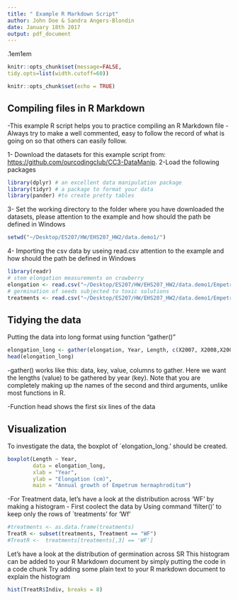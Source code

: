 ```yaml
---
title: " Example R Markdown Script"
author: John Doe & Sandra Angers-Blondin 
date: January 18th 2017 
output: pdf_document
---
```

\sffamily\fboxrule.1em\fboxsep1em
\fcolorbox{black}{white}{\color{red}
\begin{minipage}[c][2cm][c]{15cm}

Adapted from: Tidy data and efficient manipulation

Published: Coding Club tutorial

Contact: s.angers-blondin@ed.ac.uk
\end{minipage}}


```r
knitr::opts_chunk$set(message=FALSE, 
tidy.opts=list(width.cutoff=60)) 
```


```r
knitr::opts_chunk$set(echo = TRUE)
```

## Compiling files in R Markdown 

-This example R script helps you to practice compiling an R Markdown file 
-Always try to make a well commented, easy to follow the record of what is going on so that others can easily follow.


1- Download the datasets for this example script from: <https://github.com/ourcodingclub/CC3-DataManip>.
2-Load the following packages
```r
library(dplyr) # an excellent data manipulation package
library(tidyr) # a package to format your data
library(pander) #to create pretty tables
``` 
\textcolor{red}{* If you did not install above packages first install them with using the "install.packages()"}
3- Set the working directory to the folder where you have downloaded the datasets, please attention to the example and how should the path be defined  in Windows
```r
setwd("~/Desktop/ES207/HW/EHS207_HW2/data.demo1/")
```
4- Importing the csv data by useing read.csv
attention to the example and how should the path be defined  in Windows
```r
library(readr)
# stem elongation measurements on crowberry
elongation <- read.csv("~/Desktop/ES207/HW/EHS207_HW2/data.demo1/EmpetrumElongation.csv")
# germination of seeds subjected to toxic solutions
treatments <- read.csv("~/Desktop/ES207/HW/EHS207_HW2/data.demo1/EmpetrumTreatments.csv", sep = ";")
```
## Tidying the data
Putting the data into long format using function "gather()" 
```r
elongation_long <- gather(elongation, Year, Length, c(X2007, X2008,X2009, X2010, X2011,X2012)) 
head(elongation_long)
```
-gather() works like this: data, key, value, columns to gather. Here we want the lengths (value) to be gathered by year (key). Note that you are completely making up the names of the second and third arguments, unlike most functions in R.

-Function head shows the first six lines of the data

## Visualization
To investigate the data, the boxplot of `elongation_long.' should be created.
```r
boxplot(Length ~ Year, 
        data = elongation_long, 
        xlab = "Year", 
        ylab = "Elongation (cm)", 
        main = "Annual growth of Empetrum hermaphroditum")
```

-For Treatment data, let's have a look at the distribution  across 'WF' by making a histogram
- First coolect the data by Using command 'filter()' to keep only the rows of `treatments' for 'Wf'

```r
#treatments <- as.data.frame(treatments)
TreatR <- subset(treatments, Treatment == "WF")
#TreatR <-  treatments[treatments[,3] == 'WF']
```


 Let's have a look at the distribution of germination across SR
 This histogram can be added to your R Markdown document by simply putting the code in a code chunk
 Try adding some plain text to your R markdown document to explain the histogram
```r
hist(TreatR$Indiv, breaks = 8)
```










